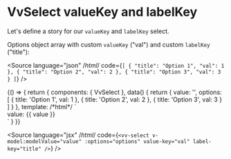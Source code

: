 
<Meta title="Components/Select/Props/valueKey-labelKey" />

# VvSelect valueKey and labelKey

Let's define a story for our `valueKey` and `labelKey` select.

Options object array with custom `valueKey` ("val") and custom `labelKey` ("title"):

<Source
	language="json"
	/*html*/
	code={`[
	{
		"title": "Option 1",
		"val": 1
	},
	{
		"title": "Option 2",
		"val": 2
	},
	{
		"title": "Option 3",
		"val": 3
	}
]`}
/>

<Canvas>
	<Story name="valueKey-labelKey">
		{() => {
			return {
				components: { VvSelect },
				data() {
					return {
						value: '',
						options: [
							{
								title: 'Option 1',
								val: 1
							},
							{
								title: 'Option 2',
								val: 2
							},
							{
								title: 'Option 3',
								val: 3
							}
						]
					}
				},
				template:
					/*html*/
					`<div class="w-1/2">
						<vv-select v-model:modelValue="value" :options="options" value-key="val" label-key="title" />
						value: {{ value }}
					</div>`
			}
		}}
	</Story>
</Canvas>

<Source
	language="jsx"
	/*html*/
	code={`<vv-select v-model:modelValue="value" :options="options" value-key="val" label-key="title" />`}
/>
